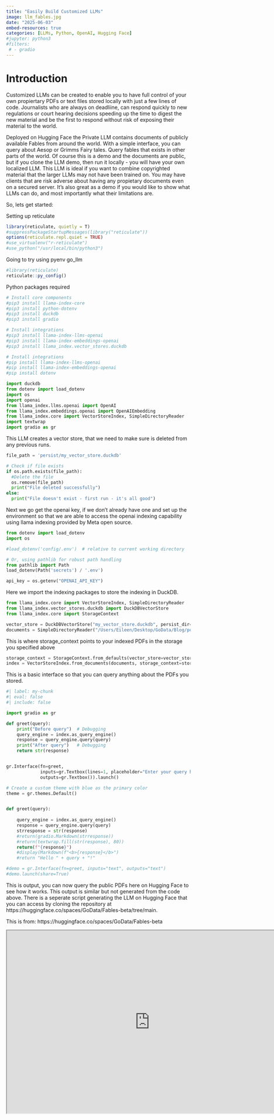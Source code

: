 ```yaml
---
title: "Easily Build Customized LLMs"
image: llm_fables.jpg
date: "2025-06-03"
embed-resources: true
categories: [LLMs, Python, OpenAI, Hugging Face]
#jupyter: python3
#filters:
 # - gradio
---
```


# Introduction

Customized LLMs can be created to enable you to have full control of your own propiertary PDFs or text files stored locally with just a few lines of code. Journalists who are always on deadliine, can respond quickly to new regulations or court hearing decisions speeding up the time to digest the new material and be the first to respond without risk of exposing their material to the world.

Deployed on Hugging Face the Private LLM contains documents of publicly available Fables from around the world. With a simple interface, you can query about Aesop or Grimms Fairy tales. Query fables that exists in other parts of the world. Of course this is a demo and the documents are public, but if you clone the LLM demo, then run it locally - you will have your own localized LLM. This LLM is ideal if you want to combine copyrighted material that the larger LLMs may not have been trained on. You may have clients that are risk adverse about having any propietary documents even on a secured server. It's also great as a demo if you would like to show what LLMs can do, and most importantly what their limitations are.

So, lets get started:

Setting up reticulate

```r
library(reticulate, quietly = T)
#suppressPackageStartupMessages(library("reticulate"))
options(reticulate.repl.quiet = TRUE)
#use_virtualenv("r-reticulate")
#use_python("/usr/local/bin/python3")
```

Going to try using pyenv go_llm

```r
#library(reticulate)
reticulate::py_config()
```

Python packages required

```bash

# Install core components
#pip3 install llama-index-core 
#pip3 install python-dotenv 
#pip3 install duckdb 
#pip3 install gradio

# Install integrations
#pip3 install llama-index-llms-openai
#pip3 install llama-index-embeddings-openai
#pip3 install llama_index.vector_stores.duckdb
```

```python

# Install integrations
#pip install llama-index-llms-openai
#pip install llama-index-embeddings-openai
#pip install dotenv

import duckdb
from dotenv import load_dotenv
import os
import openai
from llama_index.llms.openai import OpenAI
from llama_index.embeddings.openai import OpenAIEmbedding
from llama_index.core import VectorStoreIndex, SimpleDirectoryReader
import textwrap
import gradio as gr

```

This LLM creates a vector store, that we need to make sure is deleted from any previous runs.

```python

file_path = 'persist/my_vector_store.duckdb'

# Check if file exists
if os.path.exists(file_path):
  #Delete the file
  os.remove(file_path)
  print("File deleted successfully")
else:
  print("File doesn't exist - first run - it's all good")

```

Next we go get the openai key, if we don't already have one and set up the environment so that we are able to access the openai indexing capability using llama indexing provided by Meta open source.

```python

from dotenv import load_dotenv
import os

#load_dotenv('config/.env')  # relative to current working directory

# Or, using pathlib for robust path handling
from pathlib import Path
load_dotenv(Path('secrets') / '.env')

api_key = os.getenv("OPENAI_API_KEY")


```

Here we import the indexing packages to store the indexing in DuckDB.

```python

from llama_index.core import VectorStoreIndex, SimpleDirectoryReader
from llama_index.vector_stores.duckdb import DuckDBVectorStore
from llama_index.core import StorageContext

vector_store = DuckDBVectorStore("my_vector_store.duckdb", persist_dir="./persist/")
documents = SimpleDirectoryReader("/Users/Eileen/Desktop/GoData/Blog/posts/LLM_Demo/PDFs/").load_data()

```

This is where storage_context points to your indexed PDFs in the storage you specified above

```python
storage_context = StorageContext.from_defaults(vector_store=vector_store)
index = VectorStoreIndex.from_documents(documents, storage_context=storage_context)
```

This is a basic interface so that you can query anything about the PDFs you stored.

```python
#| label: my-chunk
#| eval: false
#| include: false

import gradio as gr

def greet(query):
    print("Before query")  # Debugging
    query_engine = index.as_query_engine()
    response = query_engine.query(query)
    print("After query")   # Debugging
    return str(response)


gr.Interface(fn=greet, 
             inputs=gr.Textbox(lines=1, placeholder="Enter your query here..."), 
             outputs=gr.Textbox()).launch()

```

```python
# Create a custom theme with blue as the primary color
theme = gr.themes.Default()  


def greet(query):
    
    query_engine = index.as_query_engine()
    response = query_engine.query(query)
    strresponse = str(response)
    #return(gradio.Markdown(strresponse))
    #return(textwrap.fill(str(response), 80))
    return(f"{response}")
    #display(Markdown(f"<b>{response}</b>")
    #return "Hello " + query + "!"

#demo = gr.Interface(fn=greet, inputs="text", outputs="text")
#demo.launch(share=True)   
```

This is output, you can now query the public PDFs here on Hugging Face to see how it works. This output is similar but not generated from the code above. There is a seperate script generating the LLM on Hugging Face that you can access by cloning the repository at https://huggingface.co/spaces/GoData/Fables-beta/tree/main.

This is from: https://huggingface.co/spaces/GoData/Fables-beta

```{=html}
<iframe width="780" height="500" src="https://godata-fables-beta.hf.space/" title="Quarto Documentation"></iframe>
```
